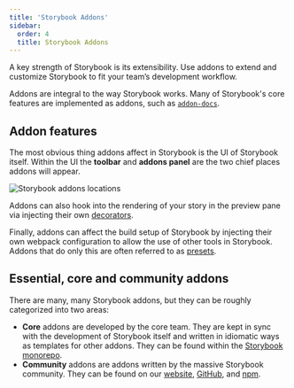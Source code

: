 ```yaml
---
title: 'Storybook Addons'
sidebar:
  order: 4
  title: Storybook Addons
---
```


A key strength of Storybook is its extensibility. Use addons to extend and customize Storybook to fit your team’s development workflow.

Addons are integral to the way Storybook works. Many of Storybook's core features are implemented as addons, such as [`addon-docs`](https://storybook.js.org/addons/@storybook/addon-docs).

## Addon features

The most obvious thing addons affect in Storybook is the UI of Storybook itself. Within the UI the **toolbar** and **addons panel** are the two chief places addons will appear.

![Storybook addons locations](../../_assets/configure/addon-locations.png)

Addons can also hook into the rendering of your story in the preview pane via injecting their own [decorators](../../writing-stories/decorators.mdx).

Finally, addons can affect the build setup of Storybook by injecting their own webpack configuration to allow the use of other tools in Storybook. Addons that do only this are often referred to as [presets](../../addons/addon-types.mdx).

## Essential, core and community addons

There are many, many Storybook addons, but they can be roughly categorized into two areas:

* **Core** addons are developed by the core team. They are kept in sync with the development of Storybook itself and written in idiomatic ways as templates for other addons. They can be found within the [Storybook monorepo](https://github.com/storybookjs/storybook/tree/next/code/addons).
* **Community** addons are addons written by the massive Storybook community. They can be found on our [website](https://storybook.js.org/addons/), [GitHub](https://github.com/), and [npm](https://www.npmjs.com/).
